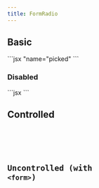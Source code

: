 ```yaml
---
title: FormRadio
---
```



<PrelineAstro client:load />

## Basic

<Tabs>
  <TabItem label="Preview">
    <Card>
      <div class="not-content">
        <FormRadio
          client:load
          name="picked"
          label="Pick what you like"
          options={[
            { value: "apple", label: "Apple" },
            { value: "banana", label: "Banana" },
            {
              value: "orange",
              label: "Orange",
            },
            {
              value: "others",
              label: "Others",
            },
          ]}
        />
      </div>
    </Card>
  </TabItem>
  <TabItem label="Code">
    ```jsx "name="picked"
    <FormRadio
      name="picked"
      label="Pick what you like"
      options={[
        { value: "apple", label: "Apple" },
        { value: "banana", label: "Banana" },
        {
          value: "orange",
          label: "Orange",
        },
        {
          value: "others",
          label: "Others",
        },
      ]}
    />
    ```
  </TabItem>
</Tabs>

### Disabled

<Tabs>
  <TabItem label="Preview">
    <Card>
      <div class="not-content">
        <FormRadio
          client:load
          disabled={true}
          name="picked"
          label="Pick what you like"
          options={[
            { value: "apple", label: "Apple" },
            { value: "banana", label: "Banana" },
            {
              value: "orange",
              label: "Orange",
            },
            {
              value: "others",
              label: "Others",
            },
          ]}
        />
      </div>
    </Card>
  </TabItem>
  <TabItem label="Code">
    ```jsx
    <FormRadio
      client:load
      disabled={true}
      name="picked"
      label="Pick what you like"
      options={[
        { value: "apple", label: "Apple" },
        { value: "banana", label: "Banana" },
        {
          value: "orange",
          label: "Orange",
        },
        {
          value: "others",
          label: "Others",
        },
      ]}
    />
    ```
  </TabItem>
</Tabs>

## Controlled

<Tabs>
  <TabItem label="Preview">
    <Card>
      <div class="not-content">
        <Controlled client:load />
      </div>
    </Card>
  </TabItem>
  <TabItem label="Code">
    <Code code={ControlledRaw} lang="tsx" />
  </TabItem>
</Tabs>

## Uncontrolled (with `<form>`)

<Tabs>
  <TabItem label="Preview">
    <Card>
      <div class="not-content">
        <Uncontrolled client:load />
      </div>
    </Card>
  </TabItem>
  <TabItem label="Code">
    <Code code={UncontrolledRaw} lang="tsx" />
  </TabItem>
</Tabs>
